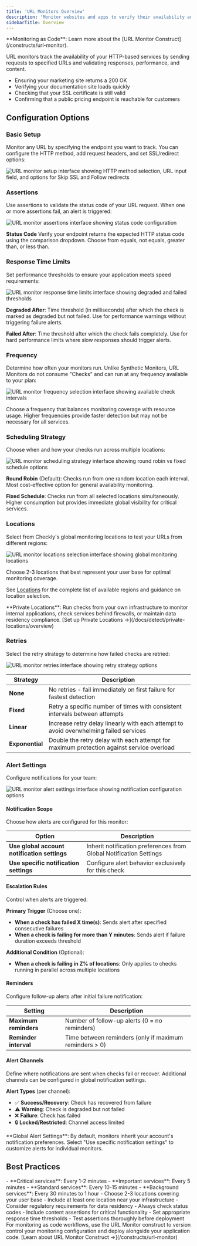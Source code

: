 ```yaml
---
title: 'URL Monitors Overview'
description: 'Monitor websites and apps to verify their availability and performance. '
sidebarTitle: Overview
---
```

<Tip>
**Monitoring as Code**: Learn more about the [URL Monitor Construct](/constructs/url-monitor).
</Tip>

URL monitors track the availability of your HTTP-based services by sending requests to specified URLs and validating responses, performance, and content.



<Accordion title="Typical Use Cases Include">

* Ensuring your marketing site returns a 200 OK
* Verifying your documentation site loads quickly
* Checking that your SSL certificate is still valid
* Confirming that a public pricing endpoint is reachable for customers

</Accordion>

## Configuration Options

### Basic Setup

Monitor any URL by specifying the endpoint you want to track. You can configure the HTTP method, add request headers, and set SSL/redirect options:

<Frame>
  <img src="/images/url-monitor-entry.png" alt="URL monitor setup interface showing HTTP method selection, URL input field, and options for Skip SSL and Follow redirects" />
</Frame>

### Assertions

Use assertions to validate the status code of your URL request. When one or more assertions fail, an alert is triggered:

<Frame>
  <img src="/images/url-monitor-assertions.png" alt="URL monitor assertions interface showing status code configuration" />
</Frame>

**Status Code**
Verify your endpoint returns the expected HTTP status code using the comparison dropdown. Choose from equals, not equals, greater than, or less than.


### Response Time Limits

Set performance thresholds to ensure your application meets speed requirements:

<Frame>
  <img src="/images/url-monitor-response-times.png" alt="URL monitor response time limits interface showing degraded and failed thresholds" />
</Frame>

**Degraded After**: Time threshold (in milliseconds) after which the check is marked as degraded but not failed. Use for performance warnings without triggering failure alerts.

**Failed After**: Time threshold after which the check fails completely. Use for hard performance limits where slow responses should trigger alerts.

### Frequency

Determine how often your monitors run. Unlike Synthetic Monitors, URL Monitors do not consume "Checks" and can run at any frequency available to your plan:

<Frame>
  <img src="/images/url-monitor-frequency.png" alt="URL monitor frequency selection interface showing available check intervals" />
</Frame>

Choose a frequency that balances monitoring coverage with resource usage. Higher frequencies provide faster detection but may not be necessary for all services.

### Scheduling Strategy

Choose when and how your checks run across multiple locations:

<Frame>
  <img src="/images/url-monitor-scheduling.png" alt="URL monitor scheduling strategy interface showing round robin vs fixed schedule options" />
</Frame>

**Round Robin** (Default): Checks run from one random location each interval. Most cost-effective option for general availability monitoring.

**Fixed Schedule**: Checks run from all selected locations simultaneously. Higher consumption but provides immediate global visibility for critical services.

### Locations

Select from Checkly's global monitoring locations to test your URLs from different regions:

<Frame>
  <img src="/images/url-monitor-locations.png" alt="URL monitor locations selection interface showing global monitoring locations" />
</Frame>

Choose 2-3 locations that best represent your user base for optimal monitoring coverage. 

See [Locations](/docs/introduction/concepts/locations) for the complete list of available regions and guidance on location selection.

<Info>
**Private Locations**: Run checks from your own infrastructure to monitor internal applications, check services behind firewalls, or maintain data residency compliance. [Set up Private Locations →](/docs/detect/private-locations/overview)
</Info>

### Retries

Select the retry strategy to determine how failed checks are retried:

<Frame>
  <img src="/images/url-monitor-retries.png" alt="URL monitor retries interface showing retry strategy options" />
</Frame>

| Strategy | Description |
|----------|-------------|
| **None** | No retries - fail immediately on first failure for fastest detection |
| **Fixed** | Retry a specific number of times with consistent intervals between attempts |
| **Linear** | Increase retry delay linearly with each attempt to avoid overwhelming failed services |
| **Exponential** | Double the retry delay with each attempt for maximum protection against service overload |

### Alert Settings

Configure notifications for your team:

<Frame>
  <img src="/images/url-monitor-alert.png" alt="URL monitor alert settings interface showing notification configuration options" />
</Frame>

#### Notification Scope

Choose how alerts are configured for this monitor:

| Option | Description |
|--------|-------------|
| **Use global account notification settings** | Inherit notification preferences from Global Notification Settings |
| **Use specific notification settings** | Configure alert behavior exclusively for this check |

#### Escalation Rules

Control when alerts are triggered:

**Primary Trigger** (Choose one):
- **When a check has failed X time(s)**: Sends alert after specified consecutive failures
- **When a check is failing for more than Y minutes**: Sends alert if failure duration exceeds threshold

**Additional Condition** (Optional):
- **When a check is failing in Z% of locations**: Only applies to checks running in parallel across multiple locations

#### Reminders

Configure follow-up alerts after initial failure notification:

| Setting | Description |
|---------|-------------|
| **Maximum reminders** | Number of follow-up alerts (0 = no reminders) |
| **Reminder interval** | Time between reminders (only if maximum reminders > 0) |

#### Alert Channels

Define where notifications are sent when checks fail or recover. Additional channels can be configured in global notification settings.

**Alert Types** (per channel):
- ✅ **Success/Recovery**: Check has recovered from failure
- ⚠ **Warning**: Check is degraded but not failed  
- ❌ **Failure**: Check has failed
- 🔒 **Locked/Restricted**: Channel access limited

<Note>
**Global Alert Settings**: By default, monitors inherit your account's notification preferences. Select "Use specific notification settings" to customize alerts for individual monitors.
</Note>

## Best Practices

<Accordion title="Choosing Frequencies">
- **Critical services**: Every 1-2 minutes
- **Important services**: Every 5 minutes  
- **Standard services**: Every 10-15 minutes
- **Background services**: Every 30 minutes to 1 hour
</Accordion>

<Accordion title="Location Selection">
- Choose 2-3 locations covering your user base
- Include at least one location near your infrastructure
- Consider regulatory requirements for data residency
</Accordion>

<Accordion title="Assertion Strategy">
- Always check status codes
- Include content assertions for critical functionality
- Set appropriate response time thresholds
- Test assertions thoroughly before deployment
</Accordion>

<Accordion title="Implement as a Construct">
For monitoring as code workflows, use the URL Monitor construct to version control your monitoring configuration and deploy alongside your application code. [Learn about URL Monitor Construct →](/constructs/url-monitor)
</Accordion>
